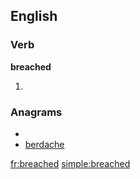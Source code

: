 ==English==

===Verb===
'''breached'''

# {{past of|[[breach]]}}

===Anagrams===
* {{alphagram|abcdeehr}}
* [[berdache#English|berdache]]


[[fr:breached]]
[[simple:breached]]